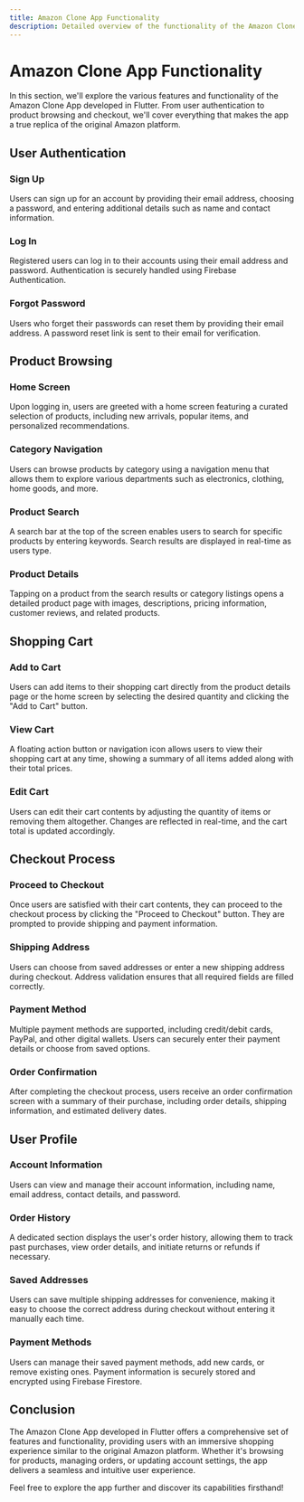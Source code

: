 ```yaml
---
title: Amazon Clone App Functionality
description: Detailed overview of the functionality of the Amazon Clone App developed in Flutter.
---
```


# Amazon Clone App Functionality

In this section, we'll explore the various features and functionality of the Amazon Clone App developed in Flutter. From user authentication to product browsing and checkout, we'll cover everything that makes the app a true replica of the original Amazon platform.

## User Authentication

### Sign Up

Users can sign up for an account by providing their email address, choosing a password, and entering additional details such as name and contact information.

### Log In

Registered users can log in to their accounts using their email address and password. Authentication is securely handled using Firebase Authentication.

### Forgot Password

Users who forget their passwords can reset them by providing their email address. A password reset link is sent to their email for verification.

## Product Browsing

### Home Screen

Upon logging in, users are greeted with a home screen featuring a curated selection of products, including new arrivals, popular items, and personalized recommendations.

### Category Navigation

Users can browse products by category using a navigation menu that allows them to explore various departments such as electronics, clothing, home goods, and more.

### Product Search

A search bar at the top of the screen enables users to search for specific products by entering keywords. Search results are displayed in real-time as users type.

### Product Details

Tapping on a product from the search results or category listings opens a detailed product page with images, descriptions, pricing information, customer reviews, and related products.

## Shopping Cart

### Add to Cart

Users can add items to their shopping cart directly from the product details page or the home screen by selecting the desired quantity and clicking the "Add to Cart" button.

### View Cart

A floating action button or navigation icon allows users to view their shopping cart at any time, showing a summary of all items added along with their total prices.

### Edit Cart

Users can edit their cart contents by adjusting the quantity of items or removing them altogether. Changes are reflected in real-time, and the cart total is updated accordingly.

## Checkout Process

### Proceed to Checkout

Once users are satisfied with their cart contents, they can proceed to the checkout process by clicking the "Proceed to Checkout" button. They are prompted to provide shipping and payment information.

### Shipping Address

Users can choose from saved addresses or enter a new shipping address during checkout. Address validation ensures that all required fields are filled correctly.

### Payment Method

Multiple payment methods are supported, including credit/debit cards, PayPal, and other digital wallets. Users can securely enter their payment details or choose from saved options.

### Order Confirmation

After completing the checkout process, users receive an order confirmation screen with a summary of their purchase, including order details, shipping information, and estimated delivery dates.

## User Profile

### Account Information

Users can view and manage their account information, including name, email address, contact details, and password.

### Order History

A dedicated section displays the user's order history, allowing them to track past purchases, view order details, and initiate returns or refunds if necessary.

### Saved Addresses

Users can save multiple shipping addresses for convenience, making it easy to choose the correct address during checkout without entering it manually each time.

### Payment Methods

Users can manage their saved payment methods, add new cards, or remove existing ones. Payment information is securely stored and encrypted using Firebase Firestore.

## Conclusion

The Amazon Clone App developed in Flutter offers a comprehensive set of features and functionality, providing users with an immersive shopping experience similar to the original Amazon platform. Whether it's browsing for products, managing orders, or updating account settings, the app delivers a seamless and intuitive user experience.

Feel free to explore the app further and discover its capabilities firsthand!

